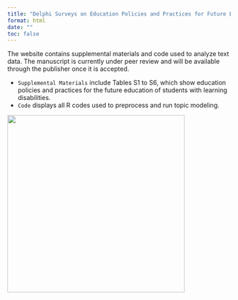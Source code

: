 ---
title: "Delphi Surveys on Education Policies and Practices for Future Education of Students With Learning Disabilities in South Korea"
format: html
date: ""
toc: false
---

The website contains supplemental materials and code used to analyze text data. The manuscript is currently under peer review and will be available through the publisher once it is accepted.

-   `Supplemental Materials` include Tables S1 to S6, which show education policies and practices for the future education of students with learning disabilities.
-   `Code` displays all R codes used to preprocess and run topic modeling.

![](images/main.png){fig-align="center" width="400"}
